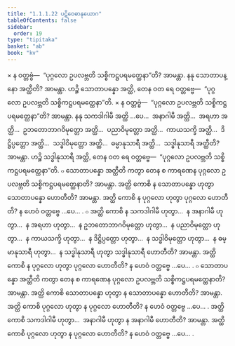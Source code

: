 ```yaml
---
title: "1.1.1.22 ပဋိဝေဓာနုယောဂ"
tableOfContents: false
sidebar:
  order: 19
type: "tipitaka"
basket: "ab"
book: "kv"
---
```



<DynamicBreadcrumb />

<Division number="201" book="kv" e="ch" v="32" p="51">

<Paragraph number="331" book="kv">
× န ဝတ္တဗ္ဗံ—  “ပုဂ္ဂလော ဥပလဗ္ဘတိ သစ္စိကဋ္ဌပရမတ္ထေနာ”တိ? အာမန္တာ. နနု သောတာပန္နော အတ္ထီတိ? အာမန္တာ. ဟဉ္စိ သောတာပန္နော အတ္ထိ, တေန ဝတ ရေ ဝတ္တဗ္ဗေ—  “ပုဂ္ဂလော ဥပလဗ္ဘတိ သစ္စိကဋ္ဌပရမတ္ထေနာ”တိ.
</Paragraph>

</Division>
<Division number="202" book="kv" e="ch" v="32" p="51">

<Paragraph number="332" book="kv">
× န ဝတ္တဗ္ဗံ—  “ပုဂ္ဂလော ဥပလဗ္ဘတိ သစ္စိကဋ္ဌပရမတ္ထေနာ”တိ? အာမန္တာ. နနု သကဒါဂါမီ အတ္ထိ …ပေ…  အနာဂါမီ အတ္ထိ…  အရဟာ အတ္ထိ…  ဥဘတောဘာဂဝိမုတ္တော အတ္ထိ…  ပညာဝိမုတ္တော အတ္ထိ…  ကာယသက္ခိ အတ္ထိ…  ဒိဋ္ဌိပ္ပတ္တော အတ္ထိ…  သဒ္ဓါဝိမုတ္တော အတ္ထိ…  ဓမ္မာနုသာရီ အတ္ထိ…  သဒ္ဓါနုသာရီ အတ္ထီတိ? အာမန္တာ. ဟဉ္စိ သဒ္ဓါနုသာရီ အတ္ထိ, တေန ဝတ ရေ ဝတ္တဗ္ဗေ—  “ပုဂ္ဂလော ဥပလဗ္ဘတိ သစ္စိကဋ္ဌပရမတ္ထေနာ”တိ.
</Paragraph>

</Division>
<Division number="203" book="kv" e="ch" v="32" p="52">

<Paragraph number="333" book="kv">
๐ သောတာပန္နော အတ္ထီတိ ကတွာ တေန စ ကာရဏေန ပုဂ္ဂလော ဥပလဗ္ဘတိ သစ္စိကဋ္ဌပရမတ္ထေနာတိ? အာမန္တာ. အတ္ထိ ကောစိ န သောတာပန္နော ဟုတွာ သောတာပန္နော ဟောတီတိ? အာမန္တာ. အတ္ထိ ကောစိ န ပုဂ္ဂလော ဟုတွာ ပုဂ္ဂလော ဟောတီတိ? န ဟေဝံ ဝတ္တဗ္ဗေ …ပေ… .
</Paragraph>

</Division>
<Division number="204" book="kv" e="ch" v="32" p="52">

<Paragraph number="334" book="kv">
๐ အတ္ထိ ကောစိ န သကဒါဂါမီ ဟုတွာ…  န အနာဂါမီ ဟုတွာ…  န အရဟာ ဟုတွာ…  န ဥဘတောဘာဂဝိမုတ္တော ဟုတွာ…  န ပညာဝိမုတ္တော ဟုတွာ…  န ကာယသက္ခိ ဟုတွာ…  န ဒိဋ္ဌိပ္ပတ္တော ဟုတွာ…  န သဒ္ဓါဝိမုတ္တော ဟုတွာ…  န ဓမ္မာနုသာရီ ဟုတွာ…  န သဒ္ဓါနုသာရီ ဟုတွာ သဒ္ဓါနုသာရီ ဟောတီတိ? အာမန္တာ. အတ္ထိ ကောစိ န ပုဂ္ဂလော ဟုတွာ ပုဂ္ဂလော ဟောတီတိ? န ဟေဝံ ဝတ္တဗ္ဗေ …ပေ… .
</Paragraph>

</Division>
<Division number="205" book="kv" e="ch" v="32" p="52">

<Paragraph number="335" book="kv">
๐ သောတာပန္နော အတ္ထီတိ ကတွာ တေန စ ကာရဏေန ပုဂ္ဂလော ဥပလဗ္ဘတိ သစ္စိကဋ္ဌပရမတ္ထေနာတိ? အာမန္တာ. အတ္ထိ ကောစိ သောတာပန္နော ဟုတွာ န သောတာပန္နော ဟောတီတိ? အာမန္တာ. အတ္ထိ ကောစိ ပုဂ္ဂလော ဟုတွာ န ပုဂ္ဂလော ဟောတီတိ? န ဟေဝံ ဝတ္တဗ္ဗေ …ပေ… .
</Paragraph>

<Paragraph number="336" book="kv">
အတ္ထိ ကောစိ သကဒါဂါမီ ဟုတွာ…  အနာဂါမီ ဟုတွာ န အနာဂါမီ ဟောတီတိ? အာမန္တာ. အတ္ထိ ကောစိ ပုဂ္ဂလော ဟုတွာ န ပုဂ္ဂလော ဟောတီတိ? န ဟေဝံ ဝတ္တဗ္ဗေ …ပေ… .
</Paragraph>
</Division>